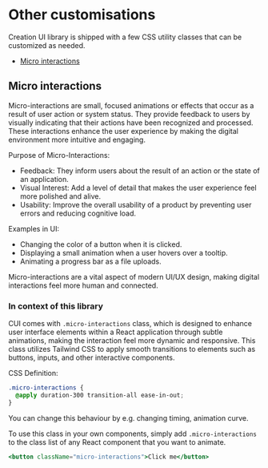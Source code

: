 # Other customisations

Creation UI library is shipped with a few CSS utility classes that can be customized as needed.

-  [Micro interactions](#micro-interactions)

## Micro interactions

Micro-interactions are small, focused animations or effects that occur as a result of user action or system status. They provide feedback to users by visually indicating that their actions have been recognized and processed. These interactions enhance the user experience by making the digital environment more intuitive and engaging.

Purpose of Micro-Interactions:

* Feedback: They inform users about the result of an action or the state of an application.
* Visual Interest: Add a level of detail that makes the user experience feel more polished and alive.
* Usability: Improve the overall usability of a product by preventing user errors and reducing cognitive load.

Examples in UI:
* Changing the color of a button when it is clicked.
* Displaying a small animation when a user hovers over a tooltip.
* Animating a progress bar as a file uploads.

Micro-interactions are a vital aspect of modern UI/UX design, making digital interactions feel more human and connected.


### In context of this library
CUI comes with `.micro-interactions` class, which is designed to enhance user interface elements within a React application through subtle animations, making the interaction feel more dynamic and responsive. This class utilizes Tailwind CSS to apply smooth transitions to elements such as buttons, inputs, and other interactive components.

CSS Definition:

```css copy
.micro-interactions {
  @apply duration-300 transition-all ease-in-out;
}
```
You can change this behaviour by e.g. changing timing, animation curve.

To use this class in your own components, simply add `.micro-interactions` to the class list of any React component that you want to animate.

```jsx Copy
<button className="micro-interactions">Click me</button>
```
